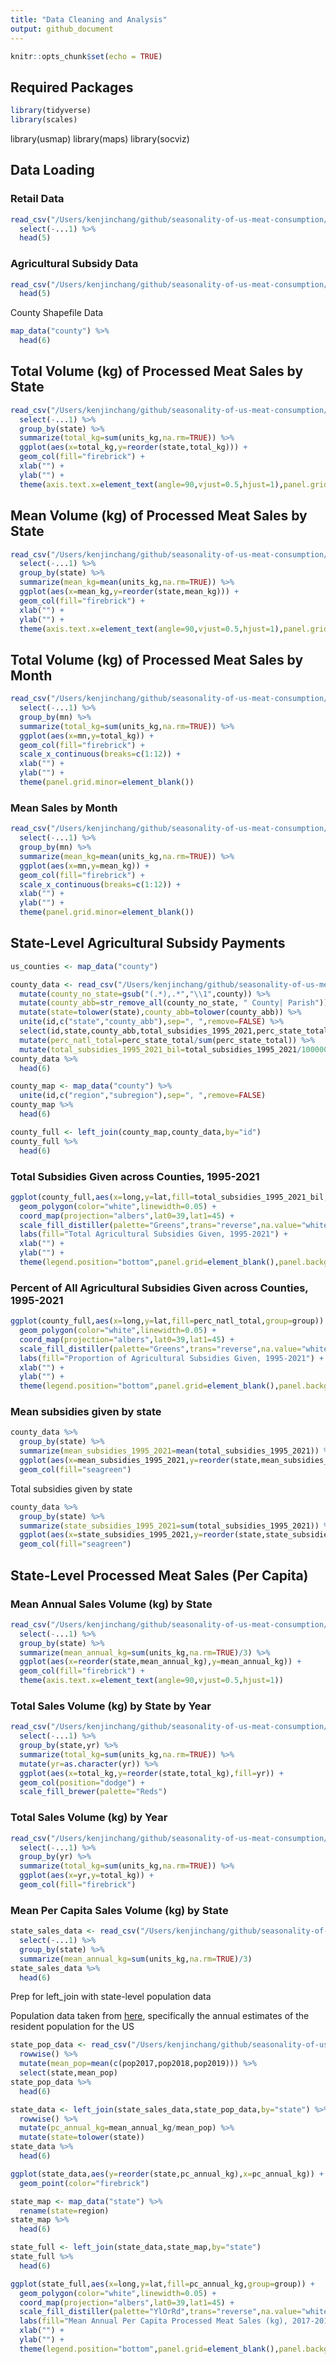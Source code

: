 ```yaml
---
title: "Data Cleaning and Analysis"
output: github_document
---
```


```r
knitr::opts_chunk$set(echo = TRUE)
```

## Required Packages

```r
library(tidyverse)
library(scales)
```

library(usmap)
library(maps)
library(socviz)

## Data Loading

### Retail Data

```r
read_csv("/Users/kenjinchang/github/seasonality-of-us-meat-consumption/data/st_proc_mn_wtfix_abb.csv.gz") %>%
  select(-...1) %>%
  head(5)
```

### Agricultural Subsidy Data

```r
read_csv("/Users/kenjinchang/github/seasonality-of-us-meat-consumption/data/county_data.csv") %>%
  head(5)
```

County Shapefile Data

```r
map_data("county") %>%
  head(6)
```

## Total Volume (kg) of Processed Meat Sales by State

```r
read_csv("/Users/kenjinchang/github/seasonality-of-us-meat-consumption/data/st_proc_mn_wtfix_abb.csv.gz") %>%
  select(-...1) %>%
  group_by(state) %>%
  summarize(total_kg=sum(units_kg,na.rm=TRUE)) %>% 
  ggplot(aes(x=total_kg,y=reorder(state,total_kg))) + 
  geom_col(fill="firebrick") + 
  xlab("") + 
  ylab("") +
  theme(axis.text.x=element_text(angle=90,vjust=0.5,hjust=1),panel.grid.minor=element_blank())
```

## Mean Volume (kg) of Processed Meat Sales by State

```r
read_csv("/Users/kenjinchang/github/seasonality-of-us-meat-consumption/data/st_proc_mn_wtfix_abb.csv.gz") %>%
  select(-...1) %>%
  group_by(state) %>%
  summarize(mean_kg=mean(units_kg,na.rm=TRUE)) %>% 
  ggplot(aes(x=mean_kg,y=reorder(state,mean_kg))) + 
  geom_col(fill="firebrick") + 
  xlab("") + 
  ylab("") +
  theme(axis.text.x=element_text(angle=90,vjust=0.5,hjust=1),panel.grid.minor=element_blank())
```

## Total Volume (kg) of Processed Meat Sales by Month

```r
read_csv("/Users/kenjinchang/github/seasonality-of-us-meat-consumption/data/st_proc_mn_wtfix_abb.csv.gz") %>%
  select(-...1) %>%
  group_by(mn) %>%
  summarize(total_kg=sum(units_kg,na.rm=TRUE)) %>% 
  ggplot(aes(x=mn,y=total_kg)) + 
  geom_col(fill="firebrick") + 
  scale_x_continuous(breaks=c(1:12)) +
  xlab("") + 
  ylab("") +
  theme(panel.grid.minor=element_blank())
```

### Mean Sales by Month

```r
read_csv("/Users/kenjinchang/github/seasonality-of-us-meat-consumption/data/st_proc_mn_wtfix_abb.csv.gz") %>%
  select(-...1) %>%
  group_by(mn) %>%
  summarize(mean_kg=mean(units_kg,na.rm=TRUE)) %>% 
  ggplot(aes(x=mn,y=mean_kg)) + 
  geom_col(fill="firebrick") + 
  scale_x_continuous(breaks=c(1:12)) +
  xlab("") + 
  ylab("") +
  theme(panel.grid.minor=element_blank())
```

## State-Level Agricultural Subsidy Payments 

```r
us_counties <- map_data("county")
```

```r
county_data <- read_csv("/Users/kenjinchang/github/seasonality-of-us-meat-consumption/data/county_data.csv") %>%
  mutate(county_no_state=gsub("(.*),.*","\\1",county)) %>%
  mutate(county_abb=str_remove_all(county_no_state, " County| Parish")) %>%
  mutate(state=tolower(state),county_abb=tolower(county_abb)) %>%
  unite(id,c("state","county_abb"),sep=", ",remove=FALSE) %>%
  select(id,state,county_abb,total_subsidies_1995_2021,perc_state_total) %>%
  mutate(perc_natl_total=perc_state_total/sum(perc_state_total)) %>%
  mutate(total_subsidies_1995_2021_bil=total_subsidies_1995_2021/1000000000)
county_data %>%
  head(6)
```

```r
county_map <- map_data("county") %>%
  unite(id,c("region","subregion"),sep=", ",remove=FALSE)
county_map %>%
  head(6)
```


```r
county_full <- left_join(county_map,county_data,by="id")
county_full %>%
  head(6)
```

### Total Subsidies Given across Counties, 1995-2021

```r
ggplot(county_full,aes(x=long,y=lat,fill=total_subsidies_1995_2021_bil,group=group)) + 
  geom_polygon(color="white",linewidth=0.05) +
  coord_map(projection="albers",lat0=39,lat1=45) + 
  scale_fill_distiller(palette="Greens",trans="reverse",na.value="white") +
  labs(fill="Total Agricultural Subsidies Given, 1995-2021") +
  xlab("") + 
  ylab("") +
  theme(legend.position="bottom",panel.grid=element_blank(),panel.background=element_blank(),axis.text=element_blank(),axis.ticks=element_blank())
```

### Percent of All Agricultural Subsidies Given across Counties, 1995-2021

```r
ggplot(county_full,aes(x=long,y=lat,fill=perc_natl_total,group=group)) + 
  geom_polygon(color="white",linewidth=0.05) +
  coord_map(projection="albers",lat0=39,lat1=45) + 
  scale_fill_distiller(palette="Greens",trans="reverse",na.value="white",labels=percent) +
  labs(fill="Proportion of Agricultural Subsidies Given, 1995-2021") +
  xlab("") + 
  ylab("") +
  theme(legend.position="bottom",panel.grid=element_blank(),panel.background=element_blank(),axis.text=element_blank(),axis.ticks=element_blank())
```

### Mean subsidies given by state

```r
county_data %>%
  group_by(state) %>%
  summarize(mean_subsidies_1995_2021=mean(total_subsidies_1995_2021)) %>%
  ggplot(aes(x=mean_subsidies_1995_2021,y=reorder(state,mean_subsidies_1995_2021))) + 
  geom_col(fill="seagreen")
```

Total subsidies given by state

```r
county_data %>%
  group_by(state) %>%
  summarize(state_subsidies_1995_2021=sum(total_subsidies_1995_2021)) %>%
  ggplot(aes(x=state_subsidies_1995_2021,y=reorder(state,state_subsidies_1995_2021))) + 
  geom_col(fill="seagreen")
```

## State-Level Processed Meat Sales (Per Capita)

### Mean Annual Sales Volume (kg) by State

```r
read_csv("/Users/kenjinchang/github/seasonality-of-us-meat-consumption/data/st_proc_mn_wtfix_abb.csv.gz") %>%
  select(-...1) %>%
  group_by(state) %>%
  summarize(mean_annual_kg=sum(units_kg,na.rm=TRUE)/3) %>%
  ggplot(aes(x=reorder(state,mean_annual_kg),y=mean_annual_kg)) + 
  geom_col(fill="firebrick") + 
  theme(axis.text.x=element_text(angle=90,vjust=0.5,hjust=1)) 
```

### Total Sales Volume (kg) by State by Year

```r
read_csv("/Users/kenjinchang/github/seasonality-of-us-meat-consumption/data/st_proc_mn_wtfix_abb.csv.gz") %>%
  select(-...1) %>%
  group_by(state,yr) %>%
  summarize(total_kg=sum(units_kg,na.rm=TRUE)) %>%
  mutate(yr=as.character(yr)) %>%
  ggplot(aes(x=total_kg,y=reorder(state,total_kg),fill=yr)) + 
  geom_col(position="dodge") + 
  scale_fill_brewer(palette="Reds")
```

### Total Sales Volume (kg) by Year

```r
read_csv("/Users/kenjinchang/github/seasonality-of-us-meat-consumption/data/st_proc_mn_wtfix_abb.csv.gz") %>%
  select(-...1) %>%
  group_by(yr) %>%
  summarize(total_kg=sum(units_kg,na.rm=TRUE)) %>%
  ggplot(aes(x=yr,y=total_kg)) + 
  geom_col(fill="firebrick")
```

### Mean Per Capita Sales Volume (kg) by State

```r
state_sales_data <- read_csv("/Users/kenjinchang/github/seasonality-of-us-meat-consumption/data/st_proc_mn_wtfix_abb.csv.gz") %>%
  select(-...1) %>%
  group_by(state) %>%
  summarize(mean_annual_kg=sum(units_kg,na.rm=TRUE)/3) 
state_sales_data %>%
  head(6)
```

Prep for left_join with state-level population data

Population data taken from [here](https://www.census.gov/data/tables/time-series/demo/popest/2010s-state-total.html), specifically the annual estimates of the resident population for the US

```r
state_pop_data <- read_csv("/Users/kenjinchang/github/seasonality-of-us-meat-consumption/data/state_pop_data.csv") %>%
  rowwise() %>%
  mutate(mean_pop=mean(c(pop2017,pop2018,pop2019))) %>%
  select(state,mean_pop)
state_pop_data %>%
  head(6)
```

```r
state_data <- left_join(state_sales_data,state_pop_data,by="state") %>%
  rowwise() %>%
  mutate(pc_annual_kg=mean_annual_kg/mean_pop) %>%
  mutate(state=tolower(state))
state_data %>%
  head(6)
```

```r
ggplot(state_data,aes(y=reorder(state,pc_annual_kg),x=pc_annual_kg)) + 
  geom_point(color="firebrick")
```

```r
state_map <- map_data("state") %>%
  rename(state=region)
state_map %>%
  head(6)
```


```r
state_full <- left_join(state_data,state_map,by="state")
state_full %>%
  head(6)
```

```r
ggplot(state_full,aes(x=long,y=lat,fill=pc_annual_kg,group=group)) + 
  geom_polygon(color="white",linewidth=0.05) +
  coord_map(projection="albers",lat0=39,lat1=45) + 
  scale_fill_distiller(palette="YlOrRd",trans="reverse",na.value="white") + 
  labs(fill="Mean Annual Per Capita Processed Meat Sales (kg), 2017-2019") +
  xlab("") + 
  ylab("") +
  theme(legend.position="bottom",panel.grid=element_blank(),panel.background=element_blank(),axis.text=element_blank(),axis.ticks=element_blank())
```

  